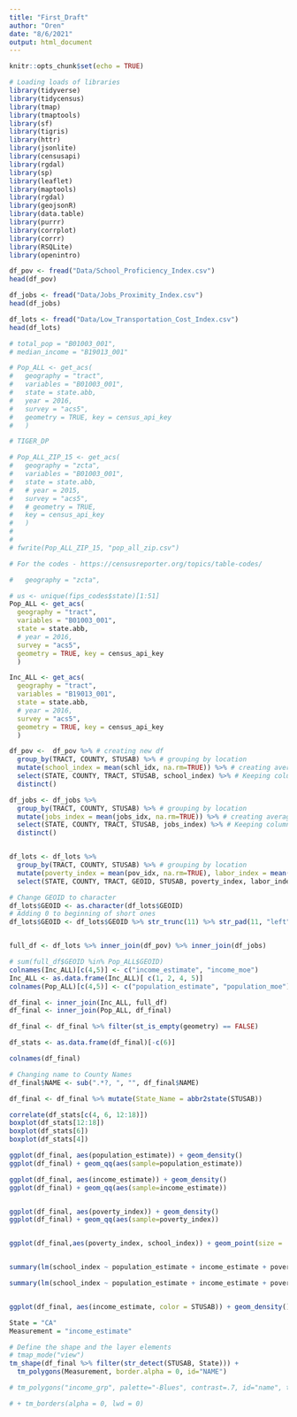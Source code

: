 ```yaml
---
title: "First_Draft"
author: "Oren"
date: "8/6/2021"
output: html_document
---
```


```r
knitr::opts_chunk$set(echo = TRUE)

# Loading loads of libraries
library(tidyverse) 
library(tidycensus) 
library(tmap)
library(tmaptools) 
library(sf)
library(tigris)
library(httr)
library(jsonlite)
library(censusapi)
library(rgdal)
library(sp) 
library(leaflet) 
library(maptools)
library(rgdal)
library(geojsonR)
library(data.table)
library(purrr)
library(corrplot)
library(corrr)
library(RSQLite)
library(openintro)
```


```r

df_pov <- fread("Data/School_Proficiency_Index.csv")
head(df_pov)

df_jobs <- fread("Data/Jobs_Proximity_Index.csv")
head(df_jobs)

df_lots <- fread("Data/Low_Transportation_Cost_Index.csv")
head(df_lots)

```

```r

# total_pop = "B01003_001",
# median_income = "B19013_001"

# Pop_ALL <- get_acs(
#   geography = "tract",
#   variables = "B01003_001",
#   state = state.abb,
#   year = 2016,
#   survey = "acs5",
#   geometry = TRUE, key = census_api_key
#   )

```

```r
# TIGER_DP

# Pop_ALL_ZIP_15 <- get_acs(
#   geography = "zcta",
#   variables = "B01003_001",
#   state = state.abb,
#   # year = 2015,
#   survey = "acs5",
#   # geometry = TRUE, 
#   key = census_api_key
#   )
# 
# 
# fwrite(Pop_ALL_ZIP_15, "pop_all_zip.csv")
```



```r
# For the codes - https://censusreporter.org/topics/table-codes/

#   geography = "zcta",

# us <- unique(fips_codes$state)[1:51]
Pop_ALL <- get_acs(
  geography = "tract",
  variables = "B01003_001",
  state = state.abb,
  # year = 2016,
  survey = "acs5",
  geometry = TRUE, key = census_api_key
  )

Inc_ALL <- get_acs(
  geography = "tract",
  variables = "B19013_001",
  state = state.abb,
  # year = 2016,
  survey = "acs5",
  geometry = TRUE, key = census_api_key
  )

```

```r

df_pov <-  df_pov %>% # creating new df
  group_by(TRACT, COUNTY, STUSAB) %>% # grouping by location
  mutate(school_index = mean(schl_idx, na.rm=TRUE)) %>% # creating average of school index
  select(STATE, COUNTY, TRACT, STUSAB, school_index) %>% # Keeping columns I need
  distinct()

df_jobs <- df_jobs %>% 
  group_by(TRACT, COUNTY, STUSAB) %>% # grouping by location
  mutate(jobs_index = mean(jobs_idx, na.rm=TRUE)) %>% # creating average of jobs index
  select(STATE, COUNTY, TRACT, STUSAB, jobs_index) %>% # Keeping columns I need
  distinct()


df_lots <- df_lots %>% 
  group_by(TRACT, COUNTY, STUSAB) %>% # grouping by location
  mutate(poverty_index = mean(pov_idx, na.rm=TRUE), labor_index = mean(lbr_idx, na.rm=TRUE), hazard_index = mean(haz_idx, na.rm=TRUE), transportation_cost_index = mean(tcost_idx, na.rm=TRUE) , transport_index = mean(trans_idx, na.rm=TRUE)) %>% # creating averages of a bunch of columns
  select(STATE, COUNTY, TRACT, GEOID, STUSAB, poverty_index, labor_index, hazard_index, transportation_cost_index, transport_index) # Keeping what I need

# Change GEOID to character
df_lots$GEOID <- as.character(df_lots$GEOID)
# Adding 0 to beginning of short ones
df_lots$GEOID <- df_lots$GEOID %>% str_trunc(11) %>% str_pad(11, "left", pad = "0")


full_df <- df_lots %>% inner_join(df_pov) %>% inner_join(df_jobs)

```

```r
# sum(full_df$GEOID %in% Pop_ALL$GEOID)
colnames(Inc_ALL)[c(4,5)] <- c("income_estimate", "income_moe")
Inc_ALL <- as.data.frame(Inc_ALL)[ c(1, 2, 4, 5)]
colnames(Pop_ALL)[c(4,5)] <- c("population_estimate", "population_moe")

df_final <- inner_join(Inc_ALL, full_df)
df_final <- inner_join(Pop_ALL, df_final)

df_final <- df_final %>% filter(st_is_empty(geometry) == FALSE)

df_stats <- as.data.frame(df_final)[-c(6)]

colnames(df_final)

# Changing name to County Names
df_final$NAME <- sub(".*?, ", "", df_final$NAME)

df_final <- df_final %>% mutate(State_Name = abbr2state(STUSAB))

```


```r

correlate(df_stats[c(4, 6, 12:18)])
boxplot(df_stats[12:18])
boxplot(df_stats[6])
boxplot(df_stats[4])

ggplot(df_final, aes(population_estimate)) + geom_density()
ggplot(df_final) + geom_qq(aes(sample=population_estimate))

ggplot(df_final, aes(income_estimate)) + geom_density()
ggplot(df_final) + geom_qq(aes(sample=income_estimate))


ggplot(df_final, aes(poverty_index)) + geom_density()
ggplot(df_final) + geom_qq(aes(sample=poverty_index))


ggplot(df_final,aes(poverty_index, school_index)) + geom_point(size = .00001, alpha = .1) + geom_smooth(method = lm)


summary(lm(school_index ~ population_estimate + income_estimate + poverty_index + transportation_cost_index + transport_index + jobs_index, data = df_final))

summary(lm(school_index ~ population_estimate + income_estimate + poverty_index + transportation_cost_index + transport_index + jobs_index, data = (df_final %>% filter(str_detect(STUSAB, State)))))


ggplot(df_final, aes(income_estimate, color = STUSAB)) + geom_density()
```



```r
State = "CA"
Measurement = "income_estimate"

# Define the shape and the layer elements
# tmap_mode("view")
tm_shape(df_final %>% filter(str_detect(STUSAB, State))) +
  tm_polygons(Measurement, border.alpha = 0, id="NAME")

# tm_polygons("income_grp", palette="-Blues", contrast=.7, id="name", title="Income group") 

# + tm_borders(alpha = 0, lwd = 0)
```

